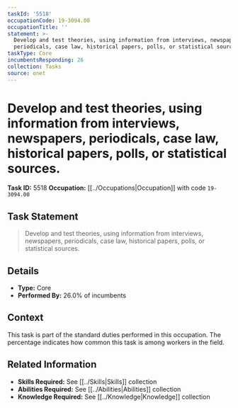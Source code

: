 ```yaml
---
taskId: '5518'
occupationCode: 19-3094.00
occupationTitle: ''
statement: >-
  Develop and test theories, using information from interviews, newspapers,
  periodicals, case law, historical papers, polls, or statistical sources.
taskType: Core
incumbentsResponding: 26
collection: Tasks
source: onet
---
```

# Develop and test theories, using information from interviews, newspapers, periodicals, case law, historical papers, polls, or statistical sources.

**Task ID:** 5518
**Occupation:** [[../Occupations|Occupation]] with code `19-3094.00`

## Task Statement

> Develop and test theories, using information from interviews, newspapers, periodicals, case law, historical papers, polls, or statistical sources.

## Details

- **Type:** Core
- **Performed By:** 26.0% of incumbents

## Context

This task is part of the standard duties performed in this occupation. The percentage indicates how common this task is among workers in the field.

## Related Information

- **Skills Required:** See [[../Skills|Skills]] collection
- **Abilities Required:** See [[../Abilities|Abilities]] collection
- **Knowledge Required:** See [[../Knowledge|Knowledge]] collection
